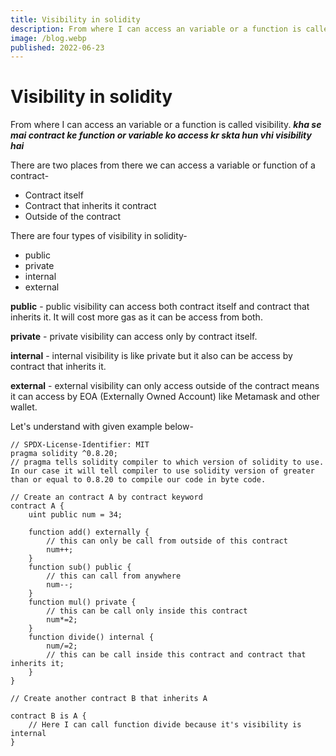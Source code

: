 ```yaml
---
title: Visibility in solidity
description: From where I can access an variable or a function is called visibility.
image: /blog.webp
published: 2022-06-23
---
```


# Visibility in solidity
From where I can access an variable or a function is called visibility.
***kha se mai contract ke function or variable ko access kr skta hun vhi visibility hai***

There are two places from there we can access a variable or function of a contract- 
- Contract itself
- Contract that inherits it contract
- Outside of the contract

There are four types of visibility in solidity-
- public
- private
- internal
- external

**public** - public visibility can access both contract itself and contract that inherits it. It will cost more gas as it can be access from both.

**private** - private visibility can access only by contract itself.

**internal** - internal visibility is like private but it also can be access by contract that inherits it.

**external** - external visibility can only access outside of the contract means it can access by EOA (Externally Owned Account) like Metamask and other wallet.

Let's understand with given example below-

```solidity
// SPDX-License-Identifier: MIT
pragma solidity ^0.8.20;
// pragma tells solidity compiler to which version of solidity to use. In our case it will tell compiler to use solidity version of greater than or equal to 0.8.20 to compile our code in byte code.

// Create an contract A by contract keyword
contract A {
    uint public num = 34;

    function add() externally {
        // this can only be call from outside of this contract
        num++;
    }
    function sub() public {
        // this can call from anywhere
        num--;
    }
    function mul() private {
        // this can be call only inside this contract
        num*=2;
    }
    function divide() internal {
        num/=2;
        // this can be call inside this contract and contract that inherits it;
    }
}

// Create another contract B that inherits A 

contract B is A {
    // Here I can call function divide because it's visibility is internal
}

```

